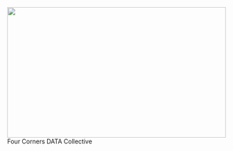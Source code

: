 
  
<div class="container">
  <img src="images/philly_skyline.JPG" style="width:100%;" height="300px">
  <div class="centered">Four Corners DATA Collective</div>
</div> 